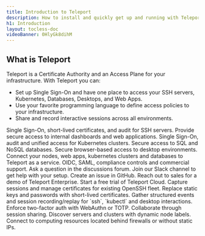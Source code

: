 ```yaml
---
title: Introduction to Teleport
description: How to install and quickly get up and running with Teleport to set up SSH and Kubernetes access to cloud environments.
h1: Introduction
layout: tocless-doc
videoBanner: 0HlyGk8dihM
---
```


## What is Teleport

Teleport is a Certificate Authority and an Access Plane for your infrastructure. With Teleport you can:

- Set up Single Sign-On and have one place to access your SSH servers, Kubernetes, Databases, Desktops, and Web Apps.
- Use your favorite programming language to define access policies to your infrastructure.
- Share and record interactive sessions across all environments.

<TileSet>
  <Tile icon="bolt" title="Server Access" href="./getting-started.mdx">
    Single Sign-On, short-lived certificates, and audit for SSH servers.
  </Tile>
  <Tile icon="window" title="Application Access" href="./application-access/introduction.mdx">
    Provide secure access to internal dashboards and web applications.
  </Tile>
  <Tile icon="kubernetes" title="Kubernetes Access" href="./kubernetes-access/introduction.mdx">
    Single Sign-On, audit and unified access for Kubernetes clusters.
  </Tile>
  <Tile icon="database" title="Database Access" href="./database-access/introduction.mdx">
    Secure access to SQL and NoSQL databases.
  </Tile>
  <Tile icon="desktop" title="Desktop Access" href="./desktop-access/introduction.mdx">
    Secure browser-based access to desktop environments.
  </Tile>
  <Tile icon="cloud" title="Cloud" href="./cloud/introduction.mdx">
    Connect your nodes, web apps, kubernetes clusters and databases to Teleport as a service.
  </Tile>
  <Tile icon="building" title="Enterprise" href="./enterprise/introduction.mdx">
    OIDC, SAML, compliance controls and commercial support.
  </Tile>
</TileSet>

<TileSet>
  <TileList title="Reach out" icon="question">
  <TileListItem href="https://github.com/gravitational/teleport/discussions">
    Ask a question in the discussions forum.
    </TileListItem>
  <TileListItem href="https://goteleport.com/slack">
    Join our Slack channel to get help with your setup.
  </TileListItem>
  <TileListItem href="https://github.com/gravitational/teleport/">
    Create an issue in GitHub.
  </TileListItem>
  <TileListItem href="https://goteleport.com/get-started/">
    Reach out to sales for a demo of Teleport Enterprise.
  </TileListItem>
  <TileListItem href="https://goteleport.com/signup/">
Start a free trial of Teleport Cloud.
  </TileListItem>
  </TileList>
  <TileList title="For security teams" icon="lock">
    <TileListItem href="./server-access/guides/openssh.mdx">
     Capture sessions and manage certificates for existing OpenSSH fleet.
    </TileListItem>
    <TileListItem href="./architecture/authentication.mdx#issuing-user-certificates">
      Replace static keys and passwords with short-lived certificates.
    </TileListItem>
    <TileListItem href="./setup/reference/cli.mdx#tsh-play">
     Gather structured events and session recording/replay for `ssh`, `kubectl` and desktop interactions.
     </TileListItem>
    <TileListItem href="./access-controls/guides/webauthn.mdx">
     Enforce two-factor auth with WebAuthn or TOTP.
    </TileListItem>
  </TileList>
  <TileList title="For developers" icon="stack">
    <TileListItem href="./user-manual.mdx#sharing-sessions">
      Collaborate through session sharing.
    </TileListItem>
    <TileListItem href="./setup/admin/labels.mdx">
      Discover servers and clusters with dynamic node labels.
    </TileListItem>
    <TileListItem href="./setup/admin/adding-nodes.mdx#adding-a-node-located-behind-nat">
     Connect to computing resources located behind firewalls or without static IPs.
    </TileListItem>
  </TileList>
</TileSet>
